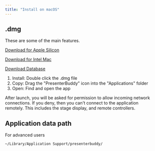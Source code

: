```yaml
---
title: "Install on macOS"
---
```


## .dmg

These are some of the main features.

<a href="https://pb.worshipbuddy.org/PresenterBuddy%20Apple%20Silicon.dmg" download>Download for Apple Silicon</a>

<a href="https://pb.worshipbuddy.org/PresenterBuddy%20Intel.dmg" download>Download for Intel Mac</a>

<a href="https://pb.worshipbuddy.org/NTC%20Songs%20-%202024.zip">Download Database</a>

1. Install: Double click the .dmg file
2. Copy: Drag the "PresenterBuddy" icon into the "Applications" folder
3. Open: Find and open the app

<CardGroup cols="1">
  <Card title="INFO">
    After launch, you will be asked for permission to allow incoming network connections. If you deny, then you can't connect to the application remotely. This includes the stage display, and remote controllers.
  </Card>
</CardGroup>

## Application data path

For advanced users

<CodeGroup>

```bash terminal
~/Library/Application Support/presenterbuddy/
```

</CodeGroup>